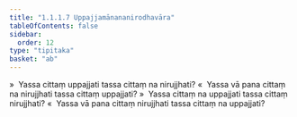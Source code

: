 ```yaml
---
title: "1.1.1.7 Uppajjamānananirodhavāra"
tableOfContents: false
sidebar:
  order: 12
type: "tipitaka"
basket: "ab"
---
```



<DynamicBreadcrumb />

<Division number="13">

<Paragraph number="50">
»  Yassa cittaṃ uppajjati tassa cittaṃ na nirujjhati?
</Paragraph>

<Paragraph number="51">
«  Yassa vā pana cittaṃ na nirujjhati tassa cittaṃ uppajjati?
</Paragraph>

<Paragraph number="52">
»  Yassa cittaṃ na uppajjati tassa cittaṃ nirujjhati?
</Paragraph>

<Paragraph number="53">
«  Yassa vā pana cittaṃ nirujjhati tassa cittaṃ na uppajjati?
</Paragraph>
</Division>
